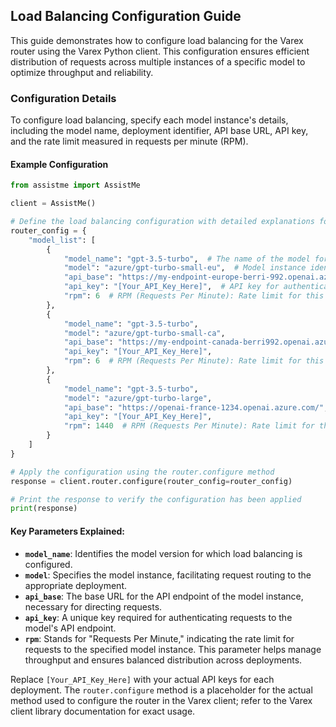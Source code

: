 ## Load Balancing Configuration Guide

This guide demonstrates how to configure load balancing for the Varex router using the Varex Python client. This configuration ensures efficient distribution of requests across multiple instances of a specific model to optimize throughput and reliability.

### Configuration Details

To configure load balancing, specify each model instance's details, including the model name, deployment identifier, API base URL, API key, and the rate limit measured in requests per minute (RPM).

#### Example Configuration

```python
from assistme import AssistMe

client = AssistMe()

# Define the load balancing configuration with detailed explanations for each parameter
router_config = {
    "model_list": [
        {
            "model_name": "gpt-3.5-turbo",  # The name of the model for load balancing
            "model": "azure/gpt-turbo-small-eu",  # Model instance identifier
            "api_base": "https://my-endpoint-europe-berri-992.openai.azure.com/",  # API base URL
            "api_key": "[Your_API_Key_Here]",  # API key for authentication
            "rpm": 6  # RPM (Requests Per Minute): Rate limit for this deployment
        },
        {
            "model_name": "gpt-3.5-turbo",
            "model": "azure/gpt-turbo-small-ca",
            "api_base": "https://my-endpoint-canada-berri992.openai.azure.com/",
            "api_key": "[Your_API_Key_Here]",
            "rpm": 6  # RPM (Requests Per Minute): Rate limit for this deployment
        },
        {
            "model_name": "gpt-3.5-turbo",
            "model": "azure/gpt-turbo-large",
            "api_base": "https://openai-france-1234.openai.azure.com/",
            "api_key": "[Your_API_Key_Here]",
            "rpm": 1440  # RPM (Requests Per Minute): Rate limit for this deployment
        }
    ]
}

# Apply the configuration using the router.configure method
response = client.router.configure(router_config=router_config)

# Print the response to verify the configuration has been applied
print(response)
```

#### Key Parameters Explained:

- **`model_name`**: Identifies the model version for which load balancing is configured.
- **`model`**: Specifies the model instance, facilitating request routing to the appropriate deployment.
- **`api_base`**: The base URL for the API endpoint of the model instance, necessary for directing requests.
- **`api_key`**: A unique key required for authenticating requests to the model's API endpoint.
- **`rpm`**: Stands for "Requests Per Minute," indicating the rate limit for requests to the specified model instance. This parameter helps manage throughput and ensures balanced distribution across deployments.

Replace `[Your_API_Key_Here]` with your actual API keys for each deployment. The `router.configure` method is a placeholder for the actual method used to configure the router in the Varex client; refer to the Varex client library documentation for exact usage.